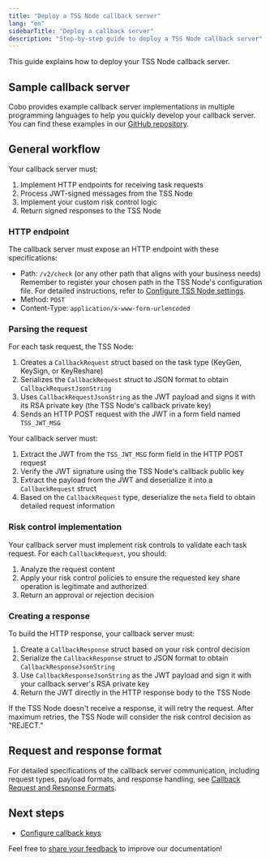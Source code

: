 ```yaml
---
title: "Deploy a TSS Node callback server"
lang: "en"
sidebarTitle: "Deploy a callback server"
description: "Step-by-step guide to deploy a TSS Node callback server"
---
```


This guide explains how to deploy your TSS Node callback server.

## Sample callback server
Cobo provides example callback server implementations in multiple programming languages to help you quickly develop your callback server. You can find these examples in our [GitHub repository](https://github.com/CoboGlobal/cobo-mpc-callback-server-v2-template).


## General workflow

Your callback server must:
1. Implement HTTP endpoints for receiving task requests
2. Process JWT-signed messages from the TSS Node
3. Implement your custom risk control logic
4. Return signed responses to the TSS Node

### HTTP endpoint

The callback server must expose an HTTP endpoint with these specifications:
- Path: `/v2/check` (or any other path that aligns with your business needs)
  <Note>Remember to register your chosen path in the TSS Node's configuration file. For detailed instructions, refer to [Configure TSS Node settings](/v2/guides/mpc-wallets/server-co-signer/callback-server-configure#configure-tss-node-settings).</Note>
- Method: `POST`
- Content-Type: `application/x-www-form-urlencoded`

### Parsing the request

For each task request, the TSS Node:
1. Creates a `CallbackRequest` struct based on the task type (KeyGen, KeySign, or KeyReshare)
2. Serializes the `CallbackRequest` struct to JSON format to obtain `CallbackRequestJsonString`
3. Uses `CallbackRequestJsonString` as the JWT payload and signs it with its RSA private key (the TSS Node's callback private key)
4. Sends an HTTP POST request with the JWT in a form field named `TSS_JWT_MSG`

Your callback server must:
1. Extract the JWT from the `TSS_JWT_MSG` form field in the HTTP POST request
2. Verify the JWT signature using the TSS Node's callback public key
3. Extract the payload from the JWT and deserialize it into a `CallbackRequest` struct
4. Based on the `CallbackRequest` type, deserialize the `meta` field to obtain detailed request information

### Risk control implementation

Your callback server must implement risk controls to validate each task request. For each `CallbackRequest`, you should:
1. Analyze the request content
3. Apply your risk control policies to ensure the requested key share operation is legitimate and authorized
4. Return an approval or rejection decision

### Creating a response

To build the HTTP response, your callback server must:
1. Create a `CallbackResponse` struct based on your risk control decision
2. Serialize the `CallbackResponse` struct to JSON format to obtain `CallbackResponseJsonString`
3. Use `CallbackResponseJsonString` as the JWT payload and sign it with your callback server's RSA private key
4. Return the JWT directly in the HTTP response body to the TSS Node

<Note>
If the TSS Node doesn't receive a response, it will retry the request. After maximum retries, the TSS Node will consider the risk control decision as "REJECT."
</Note>

## Request and response format

For detailed specifications of the callback server communication, including request types, payload formats, and response handling, see [Callback Request and Response Formats](/v2/guides/mpc-wallets/server-co-signer/callback-server-data-structure).


## Next steps

- [Configure callback keys](/v2/guides/mpc-wallets/server-co-signer/callback-server-configure)

<Tip>Feel free to [share your feedback](https://forms.zohopublic.com/cobo/form/DocumentFeedbackForm/formperma/QvLOhxJv1_JMsJ-1dleZ8Itb_7rzN-LtgvsDdxosoVI) to improve our documentation!</Tip>